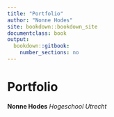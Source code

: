 ---
title: "Portfolio"
author: "Nonne Hodes"
site: bookdown::bookdown_site
documentclass: book
output:
  bookdown::gitbook:
    number_sections: no
---

# Portfolio
__Nonne Hodes__
_Hogeschool Utrecht_